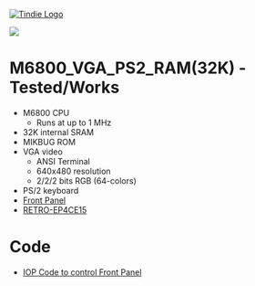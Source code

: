 <a href="https://www.tindie.com/products/land_boards/retrocomputer-fpga-card-pcb-only/" >
<img src="http://land-boards.com/tindie/tindie-larges-v2.png" alt="Tindie Logo">
</img></a> 

<img src="http://land-boards.com/blwiki/images/d/d6/FrontPanel02_P527-cropped-720px.jpg"></img>

= M6800_VGA_PS2_RAM(32K) - Tested/Works =

* M6800 CPU
** Runs at up to 1 MHz
* 32K internal SRAM
* MIKBUG ROM
* VGA video
** ANSI Terminal
** 640x480 resolution
** 2/2/2 bits RGB (64-colors)
* PS/2 keyboard
* [http://land-boards.com/blwiki/index.php?title=Front_Panel_for_8_Bit_Computers_V2 Front Panel]
* [http://land-boards.com/blwiki/index.php?title=RETRO-EP4CE15 RETRO-EP4CE15]

= Code =

* [https://github.com/douggilliland/Design_A_CPU/blob/main/CPU_Code/Application_Code/FP01_LOOP4/README.mediawiki IOP Code to control Front Panel]
